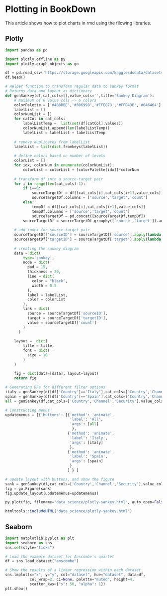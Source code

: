 # Plotting in BookDown {-}

This article shows how to plot charts in rmd using the fllowing libraries.

## Plotly


```python

import pandas as pd

import plotly.offline as py
import plotly.graph_objects as go

df = pd.read_csv('https://storage.googleapis.com/kagglesdsdata/datasets%2F792338%2F1360531%2Fmerchant_txns_dummy.csv?GoogleAccessId=gcp-kaggle-com@kaggle-161607.iam.gserviceaccount.com&Expires=1597245897&Signature=dmZ2o1Cpzcx9DRyG3kB4ancveOjtKBeQ0JstJpRRMJYpmjXgvTlNcm9YhLCRE31LULjFV2Ex8JzN%2BRUgpkpbNFI8e3QWvaWzCNxi9ODhjkk0q2ifZjC320oipEV9VSIvRmLirfkdrNC5SGS0T4K5rcKP%2Bu1qMOh33Jwf1CcbV17x%2B0N2EE7h1aRcflYQEDhlp8GWhwGSkcUcEAsr0nLL%2Fbhbr3hXJWqMemGtvpkmqxfrualNB%2Fpd95RmxbAVebmIOni8lXlfYYIv4Sawpdf9CEgwW1jrPuhKJJcrLPgFdjQqlHXmGUBrwSlLjBnbzzxdnN3byzerXy4pc6ZNm646Cg%3D%3D')
df.head()

# Helper function to transform regular data to sankey format
# Returns data and layout as dictionary
def genSankey(df,cat_cols=[],value_cols='',title='Sankey Diagram'):
    # maximum of 6 value cols -> 6 colors
    colorPalette = ['#4B8BBE','#306998','#FFE873','#FFD43B','#646464']
    labelList = []
    colorNumList = []
    for catCol in cat_cols:
        labelListTemp =  list(set(df[catCol].values))
        colorNumList.append(len(labelListTemp))
        labelList = labelList + labelListTemp
        
    # remove duplicates from labelList
    labelList = list(dict.fromkeys(labelList))
    
    # define colors based on number of levels
    colorList = []
    for idx, colorNum in enumerate(colorNumList):
        colorList = colorList + [colorPalette[idx]]*colorNum
        
    # transform df into a source-target pair
    for i in range(len(cat_cols)-1):
        if i==0:
            sourceTargetDf = df[[cat_cols[i],cat_cols[i+1],value_cols]]
            sourceTargetDf.columns = ['source','target','count']
        else:
            tempDf = df[[cat_cols[i],cat_cols[i+1],value_cols]]
            tempDf.columns = ['source','target','count']
            sourceTargetDf = pd.concat([sourceTargetDf,tempDf])
        sourceTargetDf = sourceTargetDf.groupby(['source','target']).agg({'count':'sum'}).reset_index()
        
    # add index for source-target pair
    sourceTargetDf['sourceID'] = sourceTargetDf['source'].apply(lambda x: labelList.index(x))
    sourceTargetDf['targetID'] = sourceTargetDf['target'].apply(lambda x: labelList.index(x))
    
    # creating the sankey diagram
    data = dict(
        type='sankey',
        node = dict(
          pad = 15,
          thickness = 20,
          line = dict(
            color = "black",
            width = 0.5
          ),
          label = labelList,
          color = colorList
        ),
        link = dict(
          source = sourceTargetDf['sourceID'],
          target = sourceTargetDf['targetID'],
          value = sourceTargetDf['count']
        )
      )
    
    layout =  dict(
        title = title,
        font = dict(
          size = 10
        )
    )
       
    fig = dict(data=[data], layout=layout)
    return fig

# Generating DFs for different filter options
italy = genSankey(df[df['Country']=='Italy'],cat_cols=['Country','Channel','Security'],value_cols='Declines',title='Merchant Transactions')
spain = genSankey(df[df['Country']=='Spain'],cat_cols=['Country','Channel','Security'],value_cols='Declines',title='Merchant Transactions')
all = genSankey(df,cat_cols=['Country','Channel','Security'],value_cols='Declines',title='Merchant Transactions')

# Constructing menus
updatemenus = [{'buttons': [{'method': 'animate',
                             'label': 'All',
                             'args': [all]
                              },
                            {'method': 'animate',
                             'label': 'Italy',
                             'args': [italy]
                             },
                            {'method': 'animate',
                             'label': 'Spain',
                             'args': [spain]
                             }
                            ] } ]

# update layout with buttons, and show the figure
sank = genSankey(df,cat_cols=['Country','Channel','Security'],value_cols='Declines',title='Merchant Transactions')
fig = go.Figure(sank)
fig.update_layout(updatemenus=updatemenus)

py.plot(fig, filename="data_science/plotly-sankey.html", auto_open=False)

```

```r
htmltools::includeHTML("data_science/plotly-sankey.html")
```

## Seaborn

```python
import matplotlib.pyplot as plt
import seaborn as sns
sns.set(style="ticks")

# Load the example dataset for Anscombe's quartet
df = sns.load_dataset("anscombe")

# Show the results of a linear regression within each dataset
sns.lmplot(x="x", y="y", col="dataset", hue="dataset", data=df,
           col_wrap=2, ci=None, palette="muted", height=4,
           scatter_kws={"s": 50, "alpha": 1})
plt.show()
```
